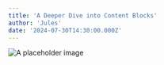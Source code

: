 ```yaml
---
title: 'A Deeper Dive into Content Blocks'
author: 'Jules'
date: '2024-07-30T14:30:00.000Z'
---
```


<Heading
  h="Exploring the Power of Blocks"
/>

<TextBlock
  text="Content blocks are a powerful way to structure your posts. You can mix and match them to create visually appealing and easy-to-read content."
/>

<Image
  src="/uploads/placeholder.png"
  alt="A placeholder image"
/>

<TextBlock
  text="Above is an example of an image block. You can easily add images to your posts, complete with alt text for accessibility."
/>